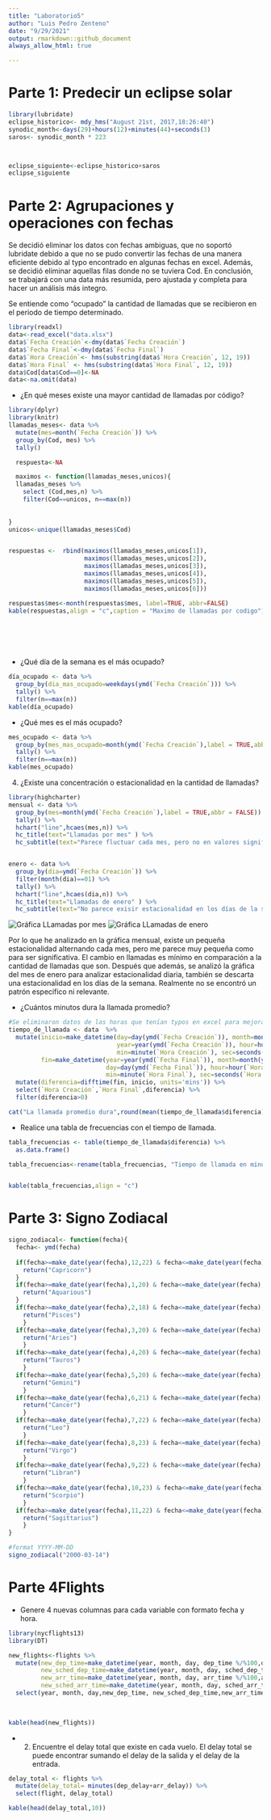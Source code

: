 ```yaml
---
title: "Laboratorio5"
author: "Luis Pedro Zenteno"
date: "9/29/2021"
output: rmarkdown::github_document
always_allow_html: true

---
```


# Parte 1: Predecir un eclipse solar
```r
library(lubridate)
eclipse_historico<- mdy_hms("August 21st, 2017,18:26:40")
synodic_month<-days(29)+hours(12)+minutes(44)+seconds(3)
saros<- synodic_month * 223



eclipse_siguiente<-eclipse_historico+saros
eclipse_siguiente
```

# Parte 2: Agrupaciones y operaciones con fechas

Se decidió eliminar los datos con fechas ambiguas, que no soportó lubridate debido a que no se pudo convertir las fechas de una manera eficiente debido al typo encontrado en algunas fechas en excel. Además, se decidió eliminar aquellas filas donde no se tuviera Cod. En conclusión, se trabajará con una data más resumida, pero ajustada y completa para hacer un análisis más integro. 

Se entiende como "ocupado" la cantidad de llamadas que se recibieron en el periodo de tiempo determinado. 
```r


library(readxl)
data<-read_excel("data.xlsx")
data$`Fecha Creación`<-dmy(data$`Fecha Creación`)
data$`Fecha Final`<-dmy(data$`Fecha Final`)
data$`Hora Creación`<- hms(substring(data$`Hora Creación`, 12, 19))
data$`Hora Final` <- hms(substring(data$`Hora Final`, 12, 19))
data$Cod[data$Cod==0]<-NA
data<-na.omit(data)
```

* ¿En qué meses existe una mayor cantidad de llamadas por código?
```r
library(dplyr)
library(knitr)
llamadas_meses<- data %>% 
  mutate(mes=month(`Fecha Creación`)) %>% 
  group_by(Cod, mes) %>% 
  tally()

  respuesta<-NA

  maximos <- function(llamadas_meses,unicos){
  llamadas_meses %>% 
    select (Cod,mes,n) %>% 
    filter(Cod==unicos, n==max(n)) 
  
 
}
unicos<-unique(llamadas_meses$Cod)  


respuestas <-  rbind(maximos(llamadas_meses,unicos[1]),
                     maximos(llamadas_meses,unicos[2]),
                     maximos(llamadas_meses,unicos[3]),
                     maximos(llamadas_meses,unicos[4]),
                     maximos(llamadas_meses,unicos[5]),
                     maximos(llamadas_meses,unicos[6]))

respuestas$mes<-month(respuestas$mes, label=TRUE, abbr=FALSE)
kable(respuestas,align = "c",caption = "Maximo de llamadas por codigo")                  




   
```
* ¿Qué día de la semana es el más ocupado?
```r
día_ocupado <- data %>%
  group_by(dia_mas_ocupado=weekdays(ymd(`Fecha Creación`))) %>% 
  tally() %>% 
  filter(n==max(n))
kable(día_ocupado)
```
* ¿Qué mes es el más ocupado?
```r
mes_ocupado <- data %>%
  group_by(mes_mas_ocupado=month(ymd(`Fecha Creación`),label = TRUE,abbr = FALSE)) %>% 
  tally() %>% 
  filter(n==max(n))
kable(mes_ocupado)
```

4.	¿Existe una concentración o estacionalidad en la cantidad de llamadas?
```r
library(highcharter)
mensual <- data %>%
  group_by(mes=month(ymd(`Fecha Creación`),label = TRUE,abbr = FALSE)) %>% 
  tally() %>% 
  hchart("line",hcaes(mes,n)) %>% 
  hc_title(text="Llamadas por mes" ) %>% 
  hc_subtitle(text="Parece fluctuar cada mes, pero no en valores significativos")


enero <- data %>%
  group_by(dia=ymd(`Fecha Creación`)) %>% 
  filter(month(dia)==01) %>% 
  tally() %>% 
  hchart("line",hcaes(dia,n)) %>% 
  hc_title(text="Llamadas de enero" ) %>% 
  hc_subtitle(text="No parece exisir estacionalidad en los días de la semana")


```
![Gráfica LLamadas por mes](foto2.png)
![Gráfica LLamadas de enero](foto1.png)

Por lo que he analizado en la gráfica mensual, existe un pequeña estacionalidad alternando cada mes, pero me parece muy pequeña como para ser significativa. El cambio en llamadas es mínimo en comparación a la cantidad de llamadas que son. Después que además, se analizó la gráfica del mes de enero para analizar estacionalidad diaria, también se descarta una estacionalidad en los días de la semana. Realmente no se encontró un patrón específico ni relevante. 

* ¿Cuántos minutos dura la llamada promedio?
```r
#Se eliminaron datos de las horas que tenían typos en excel para mejorar el análisis.
tiempo_de_llamada <- data  %>% 
  mutate(inicio=make_datetime(day=day(ymd(`Fecha Creación`)), month=month(ymd(`Fecha Creación`)),
                              year=year(ymd(`Fecha Creación`)), hour=hour(`Hora Creación`),
                              min=minute(`Hora Creación`), sec=seconds(`Hora Creación`)),
         fin=make_datetime(year=year(ymd(`Fecha Final`)), month=month(ymd(`Fecha Final`)), 
                           day=day(ymd(`Fecha Final`)), hour=hour(`Hora Final`),
                           min=minute(`Hora Final`), sec=seconds(`Hora Final`))) %>% 
  mutate(diferencia=difftime(fin, inicio, units='mins')) %>% 
  select(`Hora Creación`,`Hora Final`,diferencia) %>% 
  filter(diferencia>0)

cat("La llamada promedio dura",round(mean(tiempo_de_llamada$diferencia)), "minutos")
```
* Realice una tabla de frecuencias con el tiempo de llamada.

```r
tabla_frecuencias <- table(tiempo_de_llamada$diferencia) %>%
  as.data.frame() 

tabla_frecuencias<-rename(tabla_frecuencias, "Tiempo de llamada en minutos"="Var1","Cantidad de llamadas"="Freq")


kable(tabla_frecuencias,align = "c")

```

# Parte 3: Signo Zodiacal
```r

signo_zodiacal<- function(fecha){
  fecha<- ymd(fecha)
  
  if(fecha>=make_date(year(fecha),12,22) & fecha<=make_date(year(fecha),1,19) ){
    return("Capricorn")
  }
  if(fecha>=make_date(year(fecha),1,20) & fecha<=make_date(year(fecha),2,17) ){
    return("Aquarious")
  }
  if(fecha>=make_date(year(fecha),2,18) & fecha<=make_date(year(fecha),3,19) ){
    return("Pisces")
    }
  if(fecha>=make_date(year(fecha),3,20) & fecha<=make_date(year(fecha),4,19) ){
    return("Aries")
    }
  if(fecha>=make_date(year(fecha),4,20) & fecha<=make_date(year(fecha),5,19) ){
    return("Tauros")
    }
  if(fecha>=make_date(year(fecha),5,20) & fecha<=make_date(year(fecha),6,20) ){
    return("Gemini")
    }
  if(fecha>=make_date(year(fecha),6,21) & fecha<=make_date(year(fecha),7,21) ){
    return("Cancer")
    }
  if(fecha>=make_date(year(fecha),7,22) & fecha<=make_date(year(fecha),8,22) ){
    return("Leo")
    }
  if(fecha>=make_date(year(fecha),8,23) & fecha<=make_date(year(fecha),9,21) ){
    return("Virgo")
    }
  if(fecha>=make_date(year(fecha),9,22) & fecha<=make_date(year(fecha),10,22) ){
    return("Libran")
    }
  if(fecha>=make_date(year(fecha),10,23) & fecha<=make_date(year(fecha),11,21) ){
    return("Scorpio")
    }
  if(fecha>=make_date(year(fecha),11,22) & fecha<=make_date(year(fecha),12,21) ){
    return("Sagittarius")
    }
}

#format YYYY-MM-DD
signo_zodiacal("2000-03-14")

```

# Parte 4Flights

* Genere 4 nuevas columnas para cada variable con formato fecha y hora.
```r
library(nycflights13)
library(DT)

new_flights<-flights %>% 
  mutate(new_dep_time=make_datetime(year, month, day, dep_time %/%100,dep_time %%100),
         new_sched_dep_time=make_datetime(year, month, day, sched_dep_time %/%100,sched_dep_time %%100),
         new_arr_time=make_datetime(year, month, day, arr_time %/%100,arr_time %%100),
         new_sched_arr_time=make_datetime(year, month, day, sched_arr_time %/%100,sched_arr_time %%100)) %>% 
  select(year, month, day,new_dep_time, new_sched_dep_time,new_arr_time, new_sched_arr_time) 
  

  
kable(head(new_flights))


```
* 2.	Encuentre el delay total que existe en cada vuelo. El delay total se puede encontrar sumando el delay de la salida y el delay de la entrada.

```r
delay_total <- flights %>% 
  mutate(delay_total= minutes(dep_delay+arr_delay)) %>% 
  select(flight, delay_total)

kable(head(delay_total,10))
  
```

